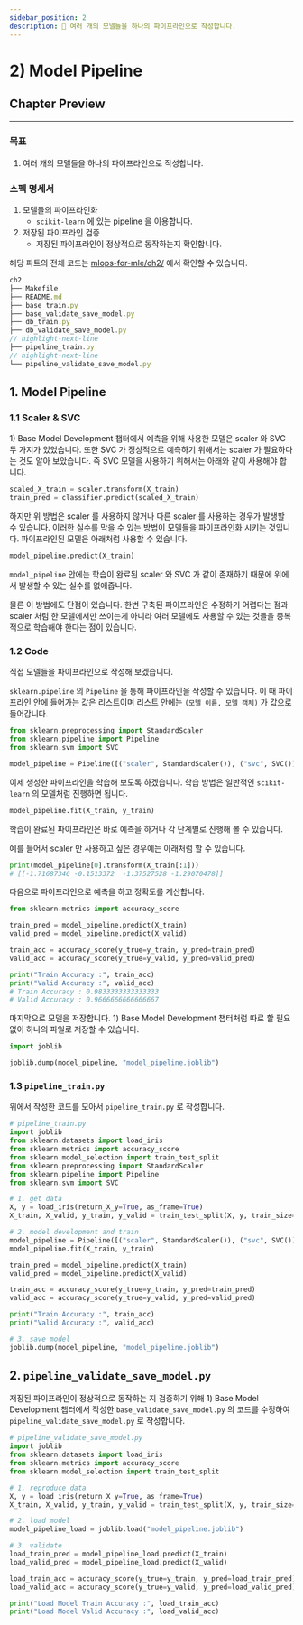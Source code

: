 ```yaml
---
sidebar_position: 2
description: 📌 여러 개의 모델들을 하나의 파이프라인으로 작성합니다.
---
```


# 2) Model Pipeline

<PreviewDescription>

## Chapter Preview
---
### 목표

1. 여러 개의 모델들을 하나의 파이프라인으로 작성합니다.

### 스펙 명세서

1. 모델들의 파이프라인화
    - `scikit-learn` 에 있는 pipeline 을 이용합니다.
2. 저장된 파이프라인 검증
    - 저장된 파이프라인이 정상적으로 동작하는지 확인합니다.

</PreviewDescription>

<BrowserWindow url="https://github.com/mlops-for-mle/mlops-for-mle/tree/main/ch2">

해당 파트의 전체 코드는 [mlops-for-mle/ch2/](https://github.com/mlops-for-mle/mlops-for-mle/tree/main/ch2) 에서 확인할 수 있습니다.

```js
ch2
├── Makefile
├── README.md
├── base_train.py
├── base_validate_save_model.py
├── db_train.py
├── db_validate_save_model.py
// highlight-next-line
├── pipeline_train.py
// highlight-next-line
└── pipeline_validate_save_model.py
```

</BrowserWindow>

## 1. Model Pipeline

### 1.1 Scaler & SVC
<Chapter>1) Base Model Development</Chapter> 챕터에서 예측을 위해 사용한 모델은 scaler 와 SVC 두 가지가 있었습니다.
또한 SVC 가 정상적으로 예측하기 위해서는 scaler 가 필요하다는 것도 알아 보았습니다.
즉 SVC 모델을 사용하기 위해서는 아래와 같이 사용해야 합니다.

```python
scaled_X_train = scaler.transform(X_train)
train_pred = classifier.predict(scaled_X_train)
```

하지만 위 방법은 scaler 를 사용하지 않거나 다른 scaler 를 사용하는 경우가 발생할 수 있습니다.
이러한 실수를 막을 수 있는 방법이 모델들을 파이프라인화 시키는 것입니다.
파이프라인된 모델은 아래처럼 사용할 수 있습니다.

```python
model_pipeline.predict(X_train)
```

`model_pipeline` 안에는 학습이 완료된 scaler 와 SVC 가 같이 존재하기 때문에 위에서 발생할 수 있는 실수를 없애줍니다.

물론 이 방법에도 단점이 있습니다. 한번 구축된 파이프라인은 수정하기 어렵다는 점과 scaler 처럼 한 모델에서만 쓰이는게 아니라 여러 모델에도 사용할 수 있는 것들을 중복적으로 학습해야 한다는 점이 있습니다.

### 1.2 Code
직접 모델들을 파이프라인으로 작성해 보겠습니다.

`sklearn.pipeline` 의 `Pipeline` 을 통해 파이프라인을 작성할 수 있습니다. 이 때 파이프라인 안에 들어가는 값은 리스트이며 리스트 안에는 `(모델 이름, 모델 객체)` 가 값으로 들어갑니다.

```python  title="pipeline_train.py"
from sklearn.preprocessing import StandardScaler
from sklearn.pipeline import Pipeline
from sklearn.svm import SVC

model_pipeline = Pipeline([("scaler", StandardScaler()), ("svc", SVC())])
```

이제 생성한 파이프라인을 학습해 보도록 하겠습니다. 학습 방법은 일반적인 `scikit-learn` 의 모델처럼 진행하면 됩니다.

```python  title="pipeline_train.py"
model_pipeline.fit(X_train, y_train)
```

학습이 완료된 파이프라인은 바로 예측을 하거나 각 단계별로 진행해 볼 수 있습니다.

예를 들어서 scaler 만 사용하고 싶은 경우에는 아래처럼 할 수 있습니다.

```python  title="pipeline_train.py"
print(model_pipeline[0].transform(X_train[:1]))
# [[-1.71687346 -0.1513372  -1.37527528 -1.29070478]]
```

다음으로 파이프라인으로 예측을 하고 정확도를 계산합니다.

```python  title="pipeline_train.py"
from sklearn.metrics import accuracy_score

train_pred = model_pipeline.predict(X_train)
valid_pred = model_pipeline.predict(X_valid)

train_acc = accuracy_score(y_true=y_train, y_pred=train_pred)
valid_acc = accuracy_score(y_true=y_valid, y_pred=valid_pred)

print("Train Accuracy :", train_acc)
print("Valid Accuracy :", valid_acc)
# Train Accuracy : 0.9833333333333333
# Valid Accuracy : 0.9666666666666667
```

마지막으로 모델을 저장합니다. <Chapter>1) Base Model Development</Chapter> 챕터처럼 따로 할 필요없이 하나의 파일로 저장할 수 있습니다.

```python  title="pipeline_train.py"
import joblib

joblib.dump(model_pipeline, "model_pipeline.joblib")
```

### 1.3 `pipeline_train.py`

위에서 작성한 코드를 모아서 `pipeline_train.py` 로 작성합니다.

```python  title="pipeline_train.py"
# pipeline_train.py
import joblib
from sklearn.datasets import load_iris
from sklearn.metrics import accuracy_score
from sklearn.model_selection import train_test_split
from sklearn.preprocessing import StandardScaler
from sklearn.pipeline import Pipeline
from sklearn.svm import SVC

# 1. get data
X, y = load_iris(return_X_y=True, as_frame=True)
X_train, X_valid, y_train, y_valid = train_test_split(X, y, train_size=0.8, random_state=2022)

# 2. model development and train
model_pipeline = Pipeline([("scaler", StandardScaler()), ("svc", SVC())])
model_pipeline.fit(X_train, y_train)

train_pred = model_pipeline.predict(X_train)
valid_pred = model_pipeline.predict(X_valid)

train_acc = accuracy_score(y_true=y_train, y_pred=train_pred)
valid_acc = accuracy_score(y_true=y_valid, y_pred=valid_pred)

print("Train Accuracy :", train_acc)
print("Valid Accuracy :", valid_acc)

# 3. save model
joblib.dump(model_pipeline, "model_pipeline.joblib")
```

## 2. `pipeline_validate_save_model.py`

저장된 파이프라인이 정상적으로 동작하는 지 검증하기 위해 <Chapter>1) Base Model Development</Chapter> 챕터에서 작성한 `base_validate_save_model.py` 의 코드를 수정하여 `pipeline_validate_save_model.py` 로 작성합니다.

```python  title="pipeline_validate_save_model.py"
# pipeline_validate_save_model.py
import joblib
from sklearn.datasets import load_iris
from sklearn.metrics import accuracy_score
from sklearn.model_selection import train_test_split

# 1. reproduce data
X, y = load_iris(return_X_y=True, as_frame=True)
X_train, X_valid, y_train, y_valid = train_test_split(X, y, train_size=0.8, random_state=2022)

# 2. load model
model_pipeline_load = joblib.load("model_pipeline.joblib")

# 3. validate
load_train_pred = model_pipeline_load.predict(X_train)
load_valid_pred = model_pipeline_load.predict(X_valid)

load_train_acc = accuracy_score(y_true=y_train, y_pred=load_train_pred)
load_valid_acc = accuracy_score(y_true=y_valid, y_pred=load_valid_pred)

print("Load Model Train Accuracy :", load_train_acc)
print("Load Model Valid Accuracy :", load_valid_acc)
```
